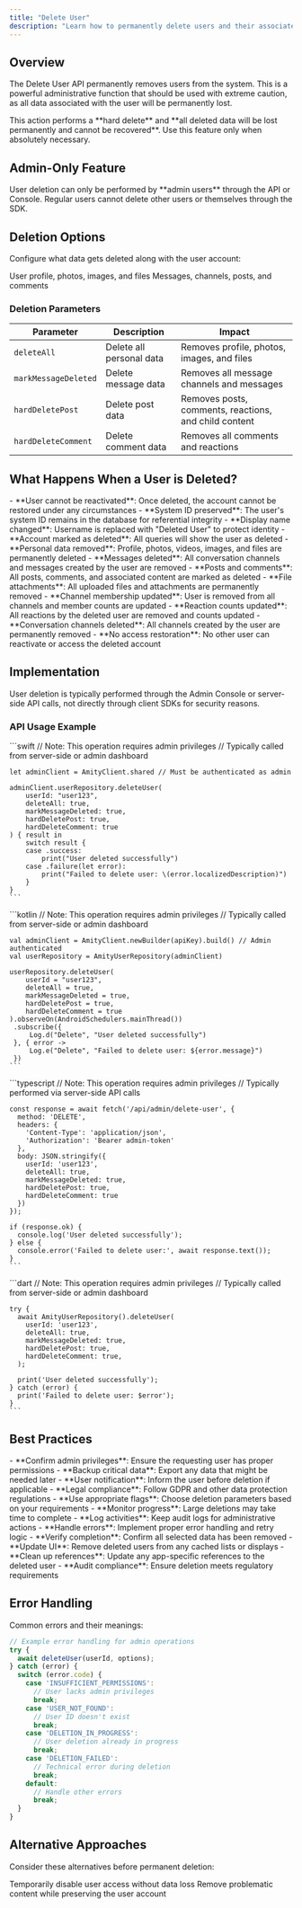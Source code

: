 ```yaml
---
title: "Delete User"
description: "Learn how to permanently delete users and their associated data from Social+ SDK"
---
```


## Overview

The Delete User API permanently removes users from the system. This is a powerful administrative function that should be used with extreme caution, as all data associated with the user will be permanently lost.

<Danger>
This action performs a **hard delete** and **all deleted data will be lost permanently and cannot be recovered**. Use this feature only when absolutely necessary.
</Danger>

## Admin-Only Feature

<Info>
User deletion can only be performed by **admin users** through the API or Console. Regular users cannot delete other users or themselves through the SDK.
</Info>

## Deletion Options

Configure what data gets deleted along with the user account:

<CardGroup cols={2}>
  <Card title="Profile Data" icon="user">
    User profile, photos, images, and files
  </Card>
  <Card title="Content Data" icon="messages">
    Messages, channels, posts, and comments
  </Card>
</CardGroup>

### Deletion Parameters

| Parameter | Description | Impact |
|-----------|-------------|---------|
| `deleteAll` | Delete all personal data | Removes profile, photos, images, and files |
| `markMessageDeleted` | Delete message data | Removes all message channels and messages |
| `hardDeletePost` | Delete post data | Removes posts, comments, reactions, and child content |
| `hardDeleteComment` | Delete comment data | Removes all comments and reactions |

## What Happens When a User is Deleted?

<AccordionGroup>
  <Accordion title="Account Status">
    - **User cannot be reactivated**: Once deleted, the account cannot be restored under any circumstances
    - **System ID preserved**: The user's system ID remains in the database for referential integrity
    - **Display name changed**: Username is replaced with "Deleted User" to protect identity
    - **Account marked as deleted**: All queries will show the user as deleted
  </Accordion>
  
  <Accordion title="Content & Data">
    - **Personal data removed**: Profile, photos, videos, images, and files are permanently deleted
    - **Messages deleted**: All conversation channels and messages created by the user are removed
    - **Posts and comments**: All posts, comments, and associated content are marked as deleted
    - **File attachments**: All uploaded files and attachments are permanently removed
  </Accordion>
  
  <Accordion title="Community Impact">
    - **Channel membership updated**: User is removed from all channels and member counts are updated
    - **Reaction counts updated**: All reactions by the deleted user are removed and counts updated
    - **Conversation channels deleted**: All channels created by the user are permanently removed
    - **No access restoration**: No other user can reactivate or access the deleted account
  </Accordion>
</AccordionGroup>

## Implementation

<Note>
User deletion is typically performed through the Admin Console or server-side API calls, not directly through client SDKs for security reasons.
</Note>

### API Usage Example

<Tabs>
  <Tab title="iOS">
    ```swift
    // Note: This operation requires admin privileges
    // Typically called from server-side or admin dashboard
    
    let adminClient = AmityClient.shared // Must be authenticated as admin
    
    adminClient.userRepository.deleteUser(
        userId: "user123",
        deleteAll: true,
        markMessageDeleted: true,
        hardDeletePost: true,
        hardDeleteComment: true
    ) { result in
        switch result {
        case .success:
            print("User deleted successfully")
        case .failure(let error):
            print("Failed to delete user: \(error.localizedDescription)")
        }
    }
    ```
  </Tab>
  
  <Tab title="Android">
    ```kotlin
    // Note: This operation requires admin privileges
    // Typically called from server-side or admin dashboard
    
    val adminClient = AmityClient.newBuilder(apiKey).build() // Admin authenticated
    val userRepository = AmityUserRepository(adminClient)
    
    userRepository.deleteUser(
        userId = "user123",
        deleteAll = true,
        markMessageDeleted = true,
        hardDeletePost = true,
        hardDeleteComment = true
    ).observeOn(AndroidSchedulers.mainThread())
     .subscribe({
         Log.d("Delete", "User deleted successfully")
     }, { error ->
         Log.e("Delete", "Failed to delete user: ${error.message}")
     })
    ```
  </Tab>
  
  <Tab title="TypeScript">
    ```typescript
    // Note: This operation requires admin privileges
    // Typically performed via server-side API calls
    
    const response = await fetch('/api/admin/delete-user', {
      method: 'DELETE',
      headers: {
        'Content-Type': 'application/json',
        'Authorization': 'Bearer admin-token'
      },
      body: JSON.stringify({
        userId: 'user123',
        deleteAll: true,
        markMessageDeleted: true,
        hardDeletePost: true,
        hardDeleteComment: true
      })
    });
    
    if (response.ok) {
      console.log('User deleted successfully');
    } else {
      console.error('Failed to delete user:', await response.text());
    }
    ```
  </Tab>
  
  <Tab title="Flutter">
    ```dart
    // Note: This operation requires admin privileges
    // Typically called from server-side or admin dashboard
    
    try {
      await AmityUserRepository().deleteUser(
        userId: 'user123',
        deleteAll: true,
        markMessageDeleted: true,
        hardDeletePost: true,
        hardDeleteComment: true,
      );
      
      print('User deleted successfully');
    } catch (error) {
      print('Failed to delete user: $error');
    }
    ```
  </Tab>
</Tabs>

## Best Practices

<AccordionGroup>
  <Accordion title="Before Deletion">
    - **Confirm admin privileges**: Ensure the requesting user has proper permissions
    - **Backup critical data**: Export any data that might be needed later
    - **User notification**: Inform the user before deletion if applicable
    - **Legal compliance**: Follow GDPR and other data protection regulations
  </Accordion>
  
  <Accordion title="Deletion Process">
    - **Use appropriate flags**: Choose deletion parameters based on your requirements
    - **Monitor progress**: Large deletions may take time to complete
    - **Log activities**: Keep audit logs for administrative actions
    - **Handle errors**: Implement proper error handling and retry logic
  </Accordion>
  
  <Accordion title="After Deletion">
    - **Verify completion**: Confirm all selected data has been removed
    - **Update UI**: Remove deleted users from any cached lists or displays
    - **Clean up references**: Update any app-specific references to the deleted user
    - **Audit compliance**: Ensure deletion meets regulatory requirements
  </Accordion>
</AccordionGroup>

## Error Handling

Common errors and their meanings:

```typescript
// Example error handling for admin operations
try {
  await deleteUser(userId, options);
} catch (error) {
  switch (error.code) {
    case 'INSUFFICIENT_PERMISSIONS':
      // User lacks admin privileges
      break;
    case 'USER_NOT_FOUND':
      // User ID doesn't exist
      break;
    case 'DELETION_IN_PROGRESS':
      // User deletion already in progress
      break;
    case 'DELETION_FAILED':
      // Technical error during deletion
      break;
    default:
      // Handle other errors
      break;
  }
}
```

## Alternative Approaches

Consider these alternatives before permanent deletion:

<CardGroup cols={2}>
  <Card title="User Suspension" href="../moderation/ban-unban-a-list-of-channel-members" icon="pause">
    Temporarily disable user access without data loss
  </Card>
  <Card title="Content Moderation" href="../content-moderation" icon="shield">
    Remove problematic content while preserving the user account
  </Card>
</CardGroup>

